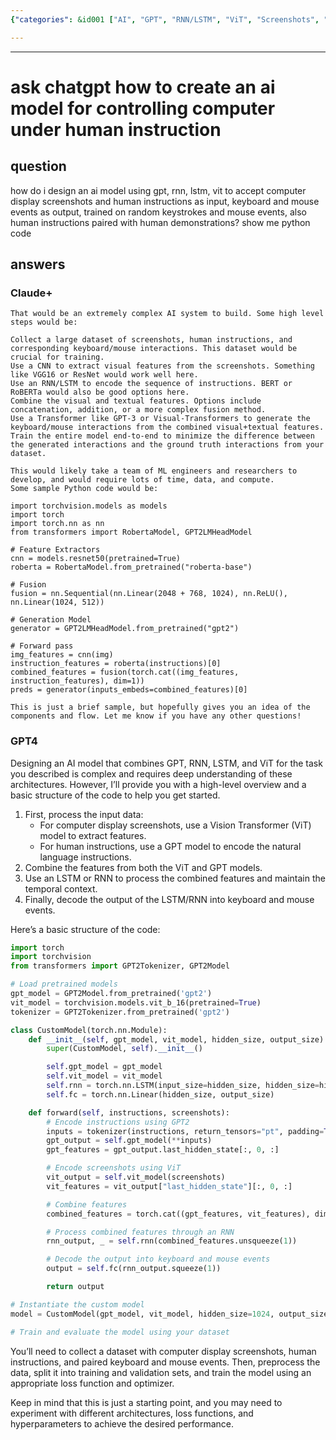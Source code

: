 ```yaml
---
{"categories": &id001 ["AI", "GPT", "RNN/LSTM", "ViT", "Screenshots", "Natural Language Instructions", "Keyboard/Mouse Events"], "category": "Artificial Intelligence", "date": "2023-04-03 05:10:58", "description": "This article discusses an AI model that utilizes GPT, RNN/LSTM, and ViT to process input data from various sources such as screenshots, natural language instructions, and keyboard/mouse events. The model first extracts features using ViT, then encodes instructions with GPT, followed by processing the combined features through LSTM/RNN. Finally, it decodes the output into events utilizing CNNs, RobertaModel, and GPT2LMHeadModel.", "tags": *id001, "title": "ask chatgpt how to create an ai model for controlling computer under human instruction"}

---
```


------

# ask chatgpt how to create an ai model for controlling computer under human instruction

## question

how do i design an ai model using gpt, rnn, lstm, vit to accept computer display screenshots and human instructions as input, keyboard and mouse events as output, trained on random keystrokes and mouse events, also human instructions paired with human demonstrations? show me python code

## answers

### Claude+

```
That would be an extremely complex AI system to build. Some high level steps would be:

Collect a large dataset of screenshots, human instructions, and corresponding keyboard/mouse interactions. This dataset would be crucial for training.
Use a CNN to extract visual features from the screenshots. Something like VGG16 or ResNet would work well here.
Use an RNN/LSTM to encode the sequence of instructions. BERT or RoBERTa would also be good options here.
Combine the visual and textual features. Options include concatenation, addition, or a more complex fusion method.
Use a Transformer like GPT-3 or Visual-Transformers to generate the keyboard/mouse interactions from the combined visual+textual features. 
Train the entire model end-to-end to minimize the difference between the generated interactions and the ground truth interactions from your dataset.

This would likely take a team of ML engineers and researchers to develop, and would require lots of time, data, and compute. 
Some sample Python code would be:

import torchvision.models as models 
import torch 
import torch.nn as nn 
from transformers import RobertaModel, GPT2LMHeadModel 

# Feature Extractors 
cnn = models.resnet50(pretrained=True) 
roberta = RobertaModel.from_pretrained("roberta-base") 

# Fusion 
fusion = nn.Sequential(nn.Linear(2048 + 768, 1024), nn.ReLU(), nn.Linear(1024, 512)) 

# Generation Model 
generator = GPT2LMHeadModel.from_pretrained("gpt2") 

# Forward pass 
img_features = cnn(img) 
instruction_features = roberta(instructions)[0] 
combined_features = fusion(torch.cat((img_features, instruction_features), dim=1)) 
preds = generator(inputs_embeds=combined_features)[0]

This is just a brief sample, but hopefully gives you an idea of the components and flow. Let me know if you have any other questions!

```

### GPT4

Designing an AI model that combines GPT, RNN, LSTM, and ViT for the task you described is complex and requires deep understanding of these architectures. However, I'll provide you with a high-level overview and a basic structure of the code to help you get started.

1. First, process the input data:
   - For computer display screenshots, use a Vision Transformer (ViT) model to extract features.
   - For human instructions, use a GPT model to encode the natural language instructions.
2. Combine the features from both the ViT and GPT models.
3. Use an LSTM or RNN to process the combined features and maintain the temporal context.
4. Finally, decode the output of the LSTM/RNN into keyboard and mouse events.

Here's a basic structure of the code:

```python
import torch
import torchvision
from transformers import GPT2Tokenizer, GPT2Model

# Load pretrained models
gpt_model = GPT2Model.from_pretrained('gpt2')
vit_model = torchvision.models.vit_b_16(pretrained=True)
tokenizer = GPT2Tokenizer.from_pretrained('gpt2')

class CustomModel(torch.nn.Module):
    def __init__(self, gpt_model, vit_model, hidden_size, output_size):
        super(CustomModel, self).__init__()

        self.gpt_model = gpt_model
        self.vit_model = vit_model
        self.rnn = torch.nn.LSTM(input_size=hidden_size, hidden_size=hidden_size, batch_first=True)
        self.fc = torch.nn.Linear(hidden_size, output_size)

    def forward(self, instructions, screenshots):
        # Encode instructions using GPT2
        inputs = tokenizer(instructions, return_tensors="pt", padding=True, truncation=True)
        gpt_output = self.gpt_model(**inputs)
        gpt_features = gpt_output.last_hidden_state[:, 0, :]

        # Encode screenshots using ViT
        vit_output = self.vit_model(screenshots)
        vit_features = vit_output["last_hidden_state"][:, 0, :]

        # Combine features
        combined_features = torch.cat((gpt_features, vit_features), dim=1)

        # Process combined features through an RNN
        rnn_output, _ = self.rnn(combined_features.unsqueeze(1))

        # Decode the output into keyboard and mouse events
        output = self.fc(rnn_output.squeeze(1))

        return output

# Instantiate the custom model
model = CustomModel(gpt_model, vit_model, hidden_size=1024, output_size=256)

# Train and evaluate the model using your dataset
```

You'll need to collect a dataset with computer display screenshots, human instructions, and paired keyboard and mouse events. Then, preprocess the data, split it into training and validation sets, and train the model using an appropriate loss function and optimizer.

Keep in mind that this is just a starting point, and you may need to experiment with different architectures, loss functions, and hyperparameters to achieve the desired performance.

